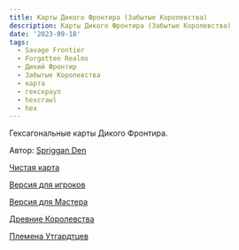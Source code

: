 ```yaml
---
title: Карты Дикого Фронтира (Забытые Королевства)
description: Карты Дикого Фронтира (Забытые Королевства)
date: '2023-09-18'
tags:
  - Savage Frontier
  - Forgotten Realms
  - Дикий Фронтир
  - Забытые Королевства
  - карта
  - гекскраул
  - hexcrawl
  - hex
---
```


Гексагональные карты Дикого Фронтира.

Автор: [Spriggan Den](https://spriggans-den.com/2022/11/16/the-savage-frontier-hexmap-of-the-north/)

[Чистая карта](/images/the_savage_frontier_by_yora_blank_map.png)

[Версия для игроков](/images/the_savage_frontier_by_yora_player_map.png)

[Версия для Мастера](/images/the_savage_frontier_by_yora_gm_map.png)

[Древние Королевства](/images/the_savage_frontier_kingdoms.png)

[Племена Утгардтцев](/images/the_savage_frontier_uthgardt.png)
